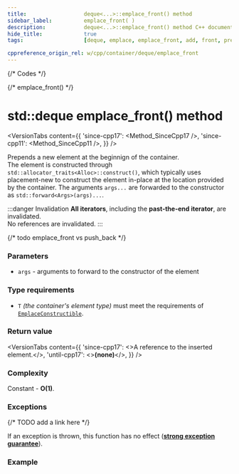```yaml
---
title:					deque<...>::emplace_front() method
sidebar_label:			emplace_front( )
description:			deque<...>::emplace_front() method C++ documentation
hide_title:				true
tags:					[deque, emplace, emplace_front, add, front, prepend]

cppreference_origin_rel: w/cpp/container/deque/emplace_front
---
```



{/* Codes */}

{/* emplace_front() */}

# std::deque emplace_front() method

<VersionTabs content={{
	'since-cpp17': <Method_SinceCpp17 />,
	'since-cpp11': <Method_SinceCpp11 />,
}} />

Prepends a new element at the beginnign of the container.  
The element is constructed through `std::allocator_traits<Alloc>::construct()`, which typically uses placement-new to construct the element in-place at the location provided by the container.
The arguments `args...` are forwarded to the constructor as `std::forward<Args>(args)...`.

:::danger Invalidation
**All iterators**, including the **past-the-end iterator**, are invalidated.  
No references are invalidated.
:::

{/* todo emplace_front vs push_back */}

### Parameters

 - `args` - arguments to forward to the constructor of the element

### Type requirements

 - `T` *(the container's element type)* must meet the requirements of [`EmplaceConstructible`](/docs/named_req/DefaultInsertable).

### Return value

<VersionTabs content={{
    'since-cpp17': <>A reference to the inserted element.</>,
    'until-cpp17': <><b>(none)</b></>,
}} />

### Complexity

Constant - **O(1)**.

### Exceptions

{/* TODO add a link here */}

If an exception is thrown, this function has no effect ([**strong exception guarantee**](#)).

### Example

<ImproveSection />
